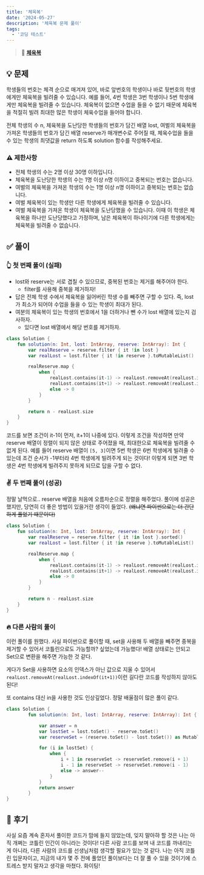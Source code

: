 ```yaml
---
title: '체육복'
date: '2024-05-27'
description: '체육복 문제 풀이'
tags:
  - '코딩 테스트'
---
```


> 📍 [**체육복**](https://school.programmers.co.kr/learn/courses/30/lessons/42862)

## 💡 문제

학생들의 번호는 체격 순으로 매겨져 있어, 바로 앞번호의 학생이나 바로 뒷번호의 학생에게만 체육복을 빌려줄 수 있습니다. 예를 들어, 4번 학생은 3번 학생이나 5번 학생에게만 체육복을 빌려줄 수 있습니다. 체육복이 없으면 수업을 들을 수 없기 때문에 체육복을 적절히 빌려 최대한 많은 학생이 체육수업을 들어야 합니다.

전체 학생의 수 n, 체육복을 도난당한 학생들의 번호가 담긴 배열 lost, 여벌의 체육복을 가져온 학생들의 번호가 담긴 배열 reserve가 매개변수로 주어질 때, 체육수업을 들을 수 있는 학생의 최댓값을 return 하도록 solution 함수를 작성해주세요.

### ⚠️ 제한사항

- 전체 학생의 수는 2명 이상 30명 이하입니다.
- 체육복을 도난당한 학생의 수는 1명 이상 n명 이하이고 중복되는 번호는 없습니다.
- 여벌의 체육복을 가져온 학생의 수는 1명 이상 n명 이하이고 중복되는 번호는 없습니다.
- 여벌 체육복이 있는 학생만 다른 학생에게 체육복을 빌려줄 수 있습니다.
- 여벌 체육복을 가져온 학생이 체육복을 도난당했을 수 있습니다. 이때 이 학생은 체육복을 하나만 도난당했다고 가정하며, 남은 체육복이 하나이기에 다른 학생에게는 체육복을 빌려줄 수 없습니다.

## ✅ 풀이

### 👆 첫 번째 풀이 (실패)

- lost와 reserve는 서로 겹칠 수 있으므로, 중복된 번호는 제거를 해주어야 한다.
  - filter를 사용해 중복을 제거하자!
- 답은 전체 학생 수에서 체육복을 잃어버린 학생 수를 빼주면 구할 수 있다. 즉, lost가 최소가 되어야 수업을 들을 수 있는 학생이 최대가 된다.
- 여분의 체육복이 있는 학생의 번호에서 1을 더하거나 뺀 수가 lost 배열에 있는지 검사하자.
  - 있다면 lost 배열에서 해당 번호를 제거하자.

```kotlin
class Solution {
    fun solution(n: Int, lost: IntArray, reserve: IntArray): Int {
        var realReserve = reserve.filter { it !in lost }
        var realLost = lost.filter { it !in reserve }.toMutableList()

        realReserve.map {
            when {
                realLost.contains(it-1) -> realLost.removeAt(realLost.indexOf(it-1))
                realLost.contains(it+1) -> realLost.removeAt(realLost.indexOf(it+1))
                else -> 0
            }
        }

        return n - realLost.size
    }
}
```

코드를 보면 조건이 it-1이 먼저, it+1이 나중에 있다. 이렇게 조건을 작성하면 만약 reserve 배열이 정렬이 되지 않은 상태로 주어졌을 때, 최대한으로 체육복을 빌려줄 수 없게 된다. 예를 들어 reserve 배열이 `[5, 3]`이면 5번 학생은 6번 학생에게 빌려줄 수 있는데 조건 순서가 -1부터라 4번 학생에게 빌려주게 되는 것이다! 이렇게 되면 3번 학생은 4번 학생에게 빌려주지 못하게 되므로 답을 구할 수 없다.

### ✌️ 두 번째 풀이 (성공)

정말 날먹으로.. reserve 배열을 처음에 오름차순으로 정렬을 해주었다. 풀이에 성공은 했지만, 당연히 더 좋은 방법이 있을거란 생각이 들었다. ~~(왜냐면 파이썬으로는 더 간단하게 풀었기 때문이다)~~

```kotlin
class Solution {
    fun solution(n: Int, lost: IntArray, reserve: IntArray): Int {
        var realReserve = reserve.filter { it !in lost }.sorted()
        var realLost = lost.filter { it !in reserve }.toMutableList()

        realReserve.map {
            when {
                realLost.contains(it-1) -> realLost.removeAt(realLost.indexOf(it-1))
                realLost.contains(it+1) -> realLost.removeAt(realLost.indexOf(it+1))
                else -> 0
            }
        }

        return n - realLost.size
    }
}
```

### 🔥 다른 사람의 풀이

이런 풀이를 원했다. 사실 파이썬으로 풀이할 때, set을 사용해 두 배열을 빼주면 중복을 제거할 수 있어서 코틀린으로도 가능할까? 싶었는데 가능했다! 배열 상태로는 안되고 Set으로 변환을 해주면 가능한 것 같다.

게다가 Set을 사용하면 요소의 인덱스가 아닌 값으로 지울 수 있어서 `realLost.removeAt(realLost.indexOf(it+1))`이런 길다란 코드를 작성하지 않아도 된다! 

또 contains 대신 in을 사용한 것도 인상깊었다. 정말 배울점이 많은 풀이 같다.

```kotlin
class Solution {
        fun solution(n: Int, lost: IntArray, reserve: IntArray): Int {

            var answer = n
            var lostSet = lost.toSet() - reserve.toSet()
            var reserveSet = (reserve.toSet() - lost.toSet()) as MutableSet

            for (i in lostSet) {
                when {
                    i + 1 in reserveSet -> reserveSet.remove(i + 1)
                    i - 1 in reserveSet -> reserveSet.remove(i - 1)
                    else -> answer--
                }
            }
            return answer
        }
}
```

## 💭 후기

사실 요즘 계속 혼자서 풀이한 코드가 맘에 들지 않았는데, 잊지 말아햐 할 것은 나는 아직 개쩌는 코틀린 인간이 아니라는 것이다! 다른 사람 코드를 보며 내 코드를 까내리는 게 아니라, 다른 사람의 코드를 선생님처럼 생각할 필요가 있는 것 같다. 나는 아직 코틀린 입문자이고, 지금의 내가 몇 주 전에 풀었던 풀이보다는 더 잘 풀 수 있을 것이기에 스트레스 받지 말자고 생각을 마쳤다. 화이팅! 
